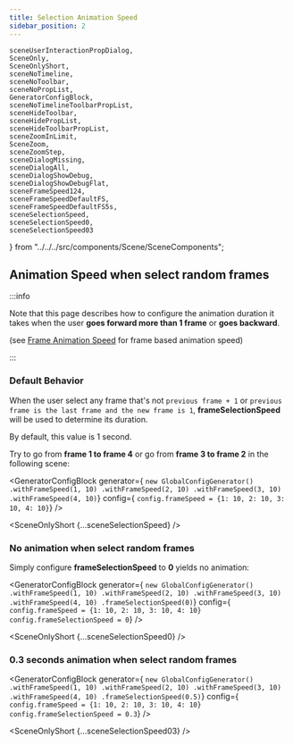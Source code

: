 ```yaml
---
title: Selection Animation Speed
sidebar_position: 2
---
```


    sceneUserInteractionPropDialog,
    SceneOnly,
    SceneOnlyShort,
    sceneNoTimeline,
    sceneNoToolbar,
    sceneNoPropList,
    GeneratorConfigBlock,
    sceneNoTimelineToolbarPropList,
    sceneHideToolbar,
    sceneHidePropList,
    sceneHideToolbarPropList,
    sceneZoomInLimit,
    SceneZoom,
    sceneZoomStep,
    sceneDialogMissing,
    sceneDialogAll,
    sceneDialogShowDebug,
    sceneDialogShowDebugFlat,
    sceneFrameSpeed124,
    sceneFrameSpeedDefaultFS,
    sceneFrameSpeedDefaultFS5s,
    sceneSelectionSpeed,
    sceneSelectionSpeed0,
    sceneSelectionSpeed03
} from "../../../src/components/Scene/SceneComponents";




## Animation Speed when select random frames


:::info

Note that this page describes how to configure the
animation duration it takes when the user **goes forward more than 1 frame** or **goes backward**.

(see [Frame Animation Speed](frame-animation-speed) for frame based animation speed)

:::


### Default Behavior

When the user select any frame that's not `previous frame + 1` or `previous frame is the last frame and the new frame is 1`, **frameSelectionSpeed** will be used to determine its duration.

By default, this value is 1 second.

Try to go from **frame 1 to frame 4** or go from **frame 3 to frame 2** in the following scene:

<GeneratorConfigBlock
    generator={
`new GlobalConfigGenerator()
    .withFrameSpeed(1, 10)
    .withFrameSpeed(2, 10)
    .withFrameSpeed(3, 10)
    .withFrameSpeed(4, 10)`}
    config={
`config.frameSpeed = {1: 10, 2: 10, 3: 10, 4: 10}`} />

<SceneOnlyShort {...sceneSelectionSpeed} />


### No animation when select random frames

Simply configure **frameSelectionSpeed** to **0** yields no animation:

<GeneratorConfigBlock
    generator={
        `new GlobalConfigGenerator()
    .withFrameSpeed(1, 10)
    .withFrameSpeed(2, 10)
    .withFrameSpeed(3, 10)
    .withFrameSpeed(4, 10)
    .frameSelectionSpeed(0)`}
    config={
`config.frameSpeed = {1: 10, 2: 10, 3: 10, 4: 10}
config.frameSelectionSpeed = 0`} />

<SceneOnlyShort {...sceneSelectionSpeed0} />


### 0.3 seconds animation when select random frames

<GeneratorConfigBlock
    generator={
        `new GlobalConfigGenerator()
    .withFrameSpeed(1, 10)
    .withFrameSpeed(2, 10)
    .withFrameSpeed(3, 10)
    .withFrameSpeed(4, 10)
    .frameSelectionSpeed(0.5)`}
    config={
        `config.frameSpeed = {1: 10, 2: 10, 3: 10, 4: 10}
config.frameSelectionSpeed = 0.3`} />

<SceneOnlyShort {...sceneSelectionSpeed03} />